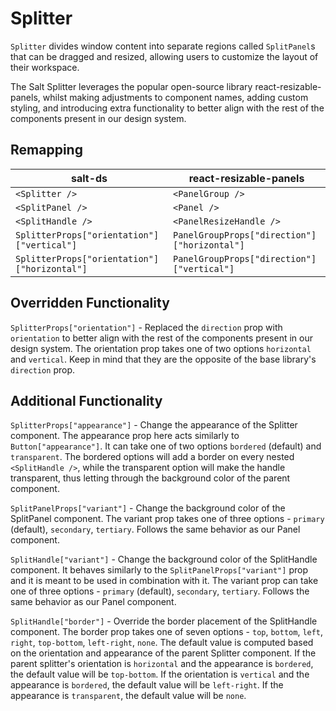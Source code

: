 
<Meta title="Documentation/Core/Splitter" />

# Splitter

`Splitter` divides window content into separate regions called `SplitPanel`s that can be dragged and resized, allowing users to customize the layout of their workspace.

The Salt Splitter leverages the popular open-source library react-resizable-panels, whilst making adjustments to component names, adding custom styling, and introducing extra functionality to better align with the rest of the components present in our design system.

## Remapping

| salt-ds                                      | react-resizable-panels                       |
| -------------------------------------------- | -------------------------------------------- |
| `<Splitter />`                               | `<PanelGroup />`                             |
| `<SplitPanel />`                             | `<Panel />`                                  |
| `<SplitHandle />`                            | `<PanelResizeHandle />`                      |
| `SplitterProps["orientation"]["vertical"]`   | `PanelGroupProps["direction"]["horizontal"]` |
| `SplitterProps["orientation"]["horizontal"]` | `PanelGroupProps["direction"]["vertical"]`   |

## Overridden Functionality

`SplitterProps["orientation"]` - Replaced the `direction` prop with `orientation` to better align with the rest of the components present in our design system. The orientation prop takes one of two options `horizontal` and `vertical`. Keep in mind that they are the opposite of the base library's `direction` prop.

## Additional Functionality

`SplitterProps["appearance"]` - Change the appearance of the Splitter component. The appearance prop here acts similarly to `Button["appearance"]`. It can take one of two options `bordered` (default) and `transparent`. The bordered options will add a border on every nested `<SplitHandle />`, while the transparent option will make the handle transparent, thus letting through the background color of the parent component.

`SplitPanelProps["variant"]` - Change the background color of the SplitPanel component. The variant prop takes one of three options - `primary` (default), `secondary`, `tertiary`. Follows the same behavior as our Panel component.

`SplitHandle["variant"]` - Change the background color of the SplitHandle component. It behaves similarly to the `SplitPanelProps["variant"]` prop and it is meant to be used in combination with it. The variant prop can take one of three options - `primary` (default), `secondary`, `tertiary`. Follows the same behavior as our Panel component.

`SplitHandle["border"]` - Override the border placement of the SplitHandle component. The border prop takes one of seven options - `top`, `bottom`, `left`, `right`, `top-bottom`, `left-right`, `none`. The default value is computed based on the orientation and appearance of the parent Splitter component. If the parent splitter's orientation is `horizontal` and the appearance is `bordered`, the default value will be `top-bottom`. If the orientation is `vertical` and the appearance is `bordered`, the default value will be `left-right`. If the appearance is `transparent`, the default value will be `none`.
